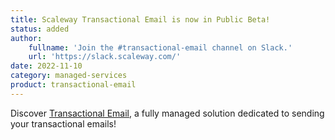 ```yaml
---
title: Scaleway Transactional Email is now in Public Beta!
status: added
author:
    fullname: 'Join the #transactional-email channel on Slack.'
    url: 'https://slack.scaleway.com/'
date: 2022-11-10
category: managed-services
product: transactional-email
---
```


Discover [Transactional Email](https://www.scaleway.com/en/docs/managed-services/transactional-email/quickstart/), a fully managed solution dedicated to sending your transactional emails!